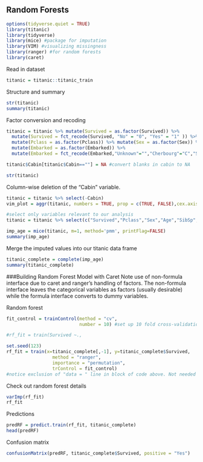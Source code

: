## Random Forests

```{r}
options(tidyverse.quiet = TRUE)
library(titanic)
library(tidyverse)
library(mice) #package for imputation
library(VIM) #visualizing missingness
library(ranger) #for random forests
library(caret)
```

Read in dataset   
```{r}
titanic = titanic::titanic_train
```

Structure and summary
```{r}
str(titanic)
summary(titanic)
```

Factor conversion and recoding  
```{r}
titanic = titanic %>% mutate(Survived = as.factor(Survived)) %>% 
  mutate(Survived = fct_recode(Survived, "No" = "0", "Yes" = "1" )) %>%
  mutate(Pclass = as.factor(Pclass)) %>% mutate(Sex = as.factor(Sex)) %>%
  mutate(Embarked = as.factor(Embarked)) %>% 
  mutate(Embarked = fct_recode(Embarked,"Unknown"="","Cherbourg"="C","Southampton"="S","Queenstown"="Q"))

titanic$Cabin[titanic$Cabin==""] = NA #convert blanks in cabin to NA

str(titanic)
```

Column-wise deletion of the "Cabin" variable.  
```{r}
titanic = titanic %>% select(-Cabin) 
vim_plot = aggr(titanic, numbers = TRUE, prop = c(TRUE, FALSE),cex.axis=.7)
```

```{r}
#select only variables relevant to our analysis
titanic = titanic %>% select(c("Survived","Pclass","Sex","Age","SibSp","Parch","Embarked"))

imp_age = mice(titanic, m=1, method='pmm', printFlag=FALSE)
summary(imp_age)
```

Merge the imputed values into our titanic data frame  
```{r}
titanic_complete = complete(imp_age) 
summary(titanic_complete)
```

###Building Random Forest Model with Caret
Note use of non-formula interface due to caret and ranger's handling of factors. The non-formula interface leaves the categorical variables as factors (usually desirable) while the formula interface converts to dummy variables.

Random forest
```{r}
fit_control = trainControl(method = "cv",  
                           number = 10) #set up 10 fold cross-validation

#rf_fit = train(Survived ~.,

set.seed(123)  
rf_fit = train(x=titanic_complete[,-1], y=titanic_complete$Survived,
                 method = "ranger", 
                 importance = "permutation",
                 trControl = fit_control)
#notice exclusion of "data = " line in block of code above. Not needed as data is explicitly indicated via non-formula interface
```

Check out random forest details  
```{r}
varImp(rf_fit)
rf_fit
```

Predictions  
```{r}
predRF = predict.train(rf_fit, titanic_complete)
head(predRF)
```

Confusion matrix
```{r}
confusionMatrix(predRF, titanic_complete$Survived, positive = "Yes")
```







